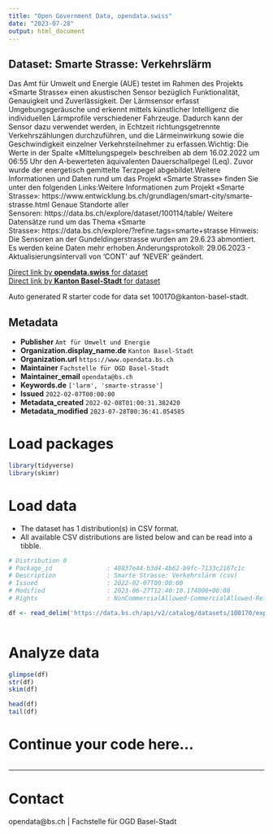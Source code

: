 ```yaml
---
title: "Open Government Data, opendata.swiss"
date: "2023-07-28"
output: html_document
---
```


## Dataset: Smarte Strasse: Verkehrslärm

Das Amt für Umwelt und Energie (AUE) testet im Rahmen des Projekts «Smarte Strasse» einen akustischen Sensor bezüglich Funktionalität, Genauigkeit und Zuverlässigkeit. Der Lärmsensor erfasst Umgebungsgeräusche und erkennt mittels künstlicher Intelligenz die individuellen Lärmprofile verschiedener Fahrzeuge. Dadurch kann der Sensor dazu verwendet werden, in Echtzeit richtungsgetrennte Verkehrszählungen durchzuführen, und die Lärmeinwirkung sowie die Geschwindigkeit einzelner Verkehrsteilnehmer zu erfassen.Wichtig: Die Werte in der Spalte «Mittelungspegel» beschreiben ab dem 16.02.2022 um 06:55 Uhr den A-bewerteten äquivalenten Dauerschallpegel (Leq). Zuvor wurde der energetisch gemittelte Terzpegel abgebildet.Weitere Informationen und Daten rund um das Projekt «Smarte Strasse» finden Sie unter den folgenden Links:Weitere Informationen zum Projekt «Smarte Strasse»: https://www.entwicklung.bs.ch/grundlagen/smart-city/smarte-strasse.html Genaue Standorte aller Sensoren: https://data.bs.ch/explore/dataset/100114/table/ Weitere Datensätze rund um das Thema «Smarte Strasse»: https://data.bs.ch/explore/?refine.tags=smarte+strasse Hinweis: Die Sensoren an der Gundeldingerstrasse wurden am 29.6.23 abmontiert. Es werden keine Daten mehr erhoben.Änderungsprotokoll: 29.06.2023 - Aktualisierungsintervall von 'CONT' auf 'NEVER' geändert.

[Direct link by **opendata.swiss** for dataset](https://opendata.swiss/de/dataset/smarte-strasse-verkehrslarm)<br>
[Direct link by **Kanton Basel-Stadt** for dataset](https://data.bs.ch/explore/dataset/100170/)

Auto generated R starter code for data set 100170@kanton-basel-stadt.

## Metadata

- **Publisher** `Amt für Umwelt und Energie`
- **Organization.display_name.de** `Kanton Basel-Stadt`
- **Organization.url** `https://www.opendata.bs.ch`
- **Maintainer** `Fachstelle für OGD Basel-Stadt`
- **Maintainer_email** `opendata@bs.ch`
- **Keywords.de** `['larm', 'smarte-strasse']`
- **Issued** `2022-02-07T00:00:00`
- **Metadata_created** `2022-02-08T01:00:31.382420`
- **Metadata_modified** `2023-07-28T00:36:41.054585`


# Load packages

```r

library(tidyverse)
library(skimr)

```

# Load data

-   The dataset has 1 distribution(s) in CSV format.
-   All available CSV distributions are listed below and can be read into a tibble.

```r

# Distribution 0
# Package_id               : 40837e44-b3d4-4b62-b9fc-7133c2167c1c
# Description              : Smarte Strasse: Verkehrslärm (csv)
# Issued                   : 2022-02-07T00:00:00
# Modified                 : 2023-06-27T12:40:10.174000+00:00
# Rights                   : NonCommercialAllowed-CommercialAllowed-ReferenceRequired

df <- read_delim('https://data.bs.ch/api/v2/catalog/datasets/100170/exports/csv')



```

# Analyze data

```r

glimpse(df)
str(df)
skim(df)

head(df)
tail(df)

```

# Continue your code here...

```r

```

------------------------------------------------------------------------

# Contact

opendata@bs.ch | Fachstelle für OGD Basel-Stadt
